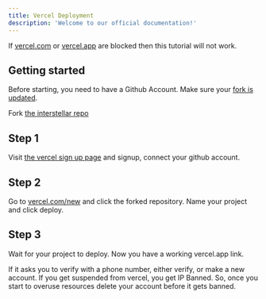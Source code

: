 ```yaml
---
title: Vercel Deployment
description: 'Welcome to our official documentation!'
---
```


<Warning>If [vercel.com](https://vercel.com/) or [vercel.app](https://vercel.app/) are blocked then this tutorial will not work.</Warning>

## Getting started
Before starting, you need to have a Github Account.
Make sure your [fork is updated](https://docs.github.com/en/pull-requests/collaborating-with-pull-requests/working-with-forks/syncing-a-fork).

Fork [the interstellar repo](https://github.com/InterstellarNetwork/Interstellar)

## Step 1
Visit [the vercel sign up page](https://vercel.com/signup) and signup, connect your github account.

## Step 2 
Go to [vercel.com/new](https://vercel.com/new) and click the forked repository.
Name your project and click deploy.

## Step 3 
Wait for your project to deploy.
Now you have a working vercel.app link.

If it asks you to verify with a phone number, either verify, or make a new account.
<Warning>If you get suspended from vercel, you get IP Banned. So, once you start to overuse resources delete your account before it gets banned.</Warning> 